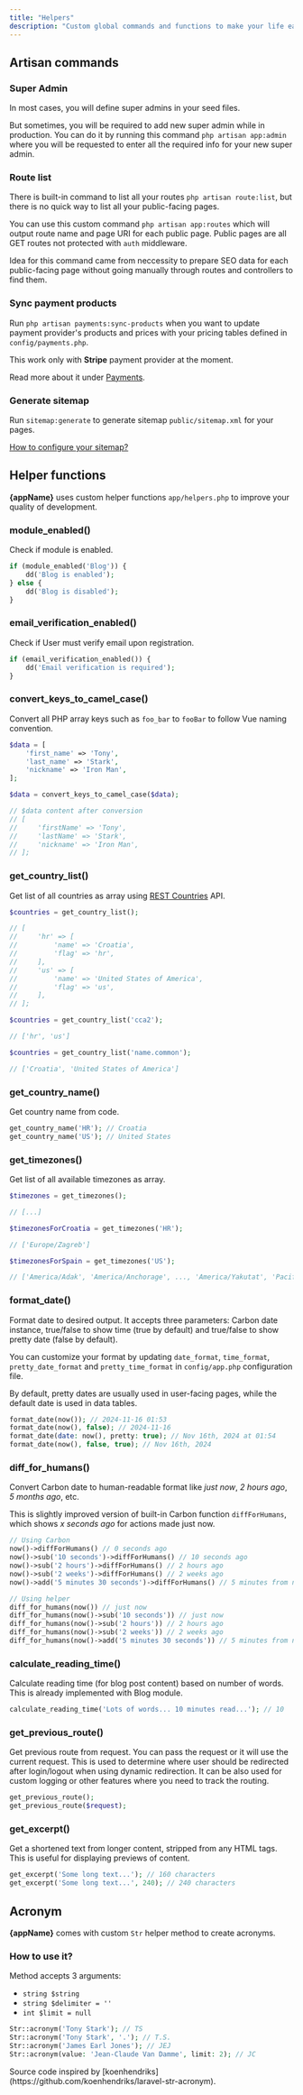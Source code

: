 ```yaml
---
title: "Helpers"
description: "Custom global commands and functions to make your life easier."
---
```



## Artisan commands

### Super Admin

In most cases, you will define super admins in your seed files.

But sometimes, you will be required to add new super admin while in production. You can do it by running this command `php artisan app:admin` where you will be requested to enter all the required info for your new super admin.

### Route list

There is built-in command to list all your routes `php artisan route:list`, but there is no quick way to list all your public-facing pages.

You can use this custom command `php artisan app:routes` which will output route name and page URI for each public page. Public pages are all GET routes not protected with `auth` middleware.

Idea for this command came from neccessity to prepare SEO data for each public-facing page without going manually through routes and controllers to find them.

### Sync payment products

Run `php artisan payments:sync-products` when you want to update payment provider's products and prices with your pricing tables defined in `config/payments.php`.

<Info>This work only with **Stripe** payment provider at the moment.</Info>

Read more about it under [Payments](/payments/settings).

### Generate sitemap

Run `sitemap:generate` to generate sitemap `public/sitemap.xml` for your pages.

[How to configure your sitemap?](/configuration#sitemap)

## Helper functions

**{appName}** uses custom helper functions `app/helpers.php` to improve your quality of development.

### module_enabled()

Check if module is enabled.

```php
if (module_enabled('Blog')) {
    dd('Blog is enabled');
} else {
    dd('Blog is disabled');
}
```

### email_verification_enabled()

Check if User must verify email upon registration.

```php
if (email_verification_enabled()) {
    dd('Email verification is required');
}
```

### convert_keys_to_camel_case()

Convert all PHP array keys such as `foo_bar` to `fooBar` to follow Vue naming convention.

```php
$data = [
    'first_name' => 'Tony',
    'last_name' => 'Stark',
    'nickname' => 'Iron Man',
];

$data = convert_keys_to_camel_case($data);

// $data content after conversion
// [
//     'firstName' => 'Tony',
//     'lastName' => 'Stark',
//     'nickname' => 'Iron Man',
// ];
```

### get_country_list()

Get list of all countries as array using [REST Countries](https://restcountries.com/) API.

```php
$countries = get_country_list();

// [
//     'hr' => [
//         'name' => 'Croatia',
//         'flag' => 'hr',
//     ],
//     'us' => [
//         'name' => 'United States of America',
//         'flag' => 'us',
//     ],
// ];

$countries = get_country_list('cca2');

// ['hr', 'us']

$countries = get_country_list('name.common');

// ['Croatia', 'United States of America']
```

### get_country_name()

Get country name from code.

```php
get_country_name('HR'); // Croatia
get_country_name('US'); // United States
```

### get_timezones()

Get list of all available timezones as array.

```php
$timezones = get_timezones();

// [...]

$timezonesForCroatia = get_timezones('HR');

// ['Europe/Zagreb']

$timezonesForSpain = get_timezones('US');

// ['America/Adak', 'America/Anchorage', ..., 'America/Yakutat', 'Pacific/Honolulu']
```

### format_date()

Format date to desired output. It accepts three parameters: Carbon date instance, true/false to show time (true by default) and true/false to show pretty date (false by default).

You can customize your format by updating `date_format`, `time_format`, `pretty_date_format` and `pretty_time_format` in `config/app.php` configuration file.

By default, pretty dates are usually used in user-facing pages, while the default date is used in data tables.

```php
format_date(now()); // 2024-11-16 01:53
format_date(now(), false); // 2024-11-16
format_date(date: now(), pretty: true); // Nov 16th, 2024 at 01:54
format_date(now(), false, true); // Nov 16th, 2024
```

### diff_for_humans()

Convert Carbon date to human-readable format like _just now_, _2 hours ago_, _5 months ago_, etc.

This is slightly improved version of built-in Carbon function `diffForHumans`, which shows _x seconds ago_ for actions made just now.

```php
// Using Carbon
now()->diffForHumans() // 0 seconds ago
now()->sub('10 seconds')->diffForHumans() // 10 seconds ago
now()->sub('2 hours')->diffForHumans() // 2 hours ago
now()->sub('2 weeks')->diffForHumans() // 2 weeks ago
now()->add('5 minutes 30 seconds')->diffForHumans() // 5 minutes from now

// Using helper
diff_for_humans(now()) // just now
diff_for_humans(now()->sub('10 seconds')) // just now
diff_for_humans(now()->sub('2 hours')) // 2 hours ago
diff_for_humans(now()->sub('2 weeks')) // 2 weeks ago
diff_for_humans(now()->add('5 minutes 30 seconds')) // 5 minutes from now
```

### calculate_reading_time()

Calculate reading time (for blog post content) based on number of words.<br />
This is already implemented with Blog module.

```php
calculate_reading_time('Lots of words... 10 minutes read...'); // 10
```

### get_previous_route()

Get previous route from request. You can pass the request or it will use the current request. This is used to determine where user should be redirected after login/logout when using dynamic redirection. It can be also used for custom logging or other features where you need to track the routing.

```php
get_previous_route();
get_previous_route($request);
```

### get_excerpt()

Get a shortened text from longer content, stripped from any HTML tags. This is useful for displaying previews of content.

```php
get_excerpt('Some long text...'); // 160 characters
get_excerpt('Some long text...', 240); // 240 characters
```

## Acronym

**{appName}** comes with custom `Str` helper method to create acronyms.

### How to use it?

Method accepts 3 arguments:

- `string $string`
- `string $delimiter = ''`
- `int $limit = null`

```php
Str::acronym('Tony Stark'); // TS
Str::acronym('Tony Stark', '.'); // T.S.
Str::acronym('James Earl Jones'); // JEJ
Str::acronym(value: 'Jean-Claude Van Damme', limit: 2); // JC
```

<Info>
  Source code inspired by
  [koenhendriks](https://github.com/koenhendriks/laravel-str-acronym).
</Info>
